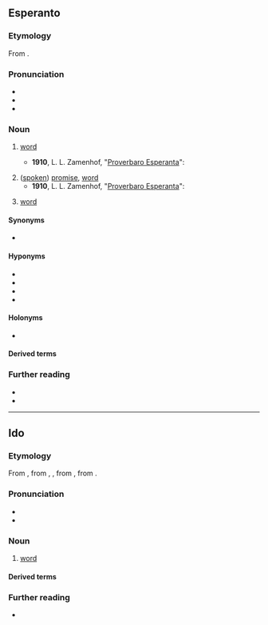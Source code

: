 ==Esperanto==

===Etymology===
From {{der|eo|de|Wort|t=word}}.

===Pronunciation===
* {{IPA|/ˈvor.to/|lang=eo}}
* {{audio|Eo-vorto.ogg|Audio (Brazil)|lang=eo}}
* {{hyphenation|vor|to|lang=eo}}

===Noun===
{{eo-head}}

# {{lb|eo|linguistics}} [[word]]
#* '''1910''', L. L. Zamenhof, "[https://eo.wikiquote.org/wiki/Zamenhofa_proverbaro Proverbaro Esperanta]":
#*: {{quote|eo|Por virta orelo ne danĝeras '''vorto''' malbela.|To a virtuous ear, an ugly '''word''' holds no danger.}}
# ([[spoken]]) [[promise]], [[word]]
#* '''1910''', L. L. Zamenhof, "[https://eo.wikiquote.org/wiki/Zamenhofa_proverbaro Proverbaro Esperanta]":
#*: {{quote|eo|Estu sinjoro de via '''vorto'''.|Be a man of your '''word'''.}}
# {{lb|eo|computing}} [[word]]

====Synonyms====
* {{sense|linguistics}} {{l|eo|termino}}

====Hyponyms====
* {{l|eo|adjektivo|gloss=[[adjective]]}}
* {{l|eo|adverbo|gloss=[[adverb]]}}
* {{l|eo|substantivo|gloss=[[noun]]}}
* {{l|eo|verbo|gloss=[[verb]]}}

====Holonyms====
* {{l|eo|vortaro|gloss=[[dictionary]]}}

====Derived terms====
{{der3
|{{l|eo|ĉefvorto|t=keyword}}
|{{l|eo|pasvorto|t=password}}
|{{l|eo|salutvorto}}
|lang=eo}}

===Further reading===
* {{pedialite|Esperanto grammar}}
* {{R:Zamenhof 1905|vort'}}

{{eo BRO|2}}
{{eo GCSE|14}}
{{Universala Vortaro}}

----

==Ido==

===Etymology===
From {{der|io|eo|vorto}}, from {{der|io|en|word}}, {{der|io|de|Wort}}, from {{der|io|gem-pro|*wurdą}}, from {{der|io|ine-pro|*werdʰo-}}.

===Pronunciation===
* {{IPA|/ˈvor.to/|/ˈvɔr.tɔ/|lang=io}}
* {{hyphenation|vor|to|lang=io}}

===Noun===
{{io-noun|vort}}

# [[word]]

====Derived terms====
{{der2
|{{l|io|vortala|t=verbal|pos=a}}
|{{l|io|vortope|t=literally, word for word|pos=adv}}
|{{l|io|vortaro|t=dictionary, word-book}}
|{{l|io|vortifar|t=to form words|pos=v}}
|{{l|io|vortifo|t=word formation}}
|{{l|io|vortofamilio|t=family of words, word family}}
|{{l|io|vortogrupo|t=word group}}
|{{l|io|vortolibro|t=dictionary, lexicon}}
|{{l|io|vortolisto|t=list of words}}
|{{l|io|vortoludo|t=word play, play on words}}
|{{l|io|merkovorto|t=headword, key word, catchword, reminder}}
|{{l|io|pasovorto|t=password}}
|lang=io}}

===Further reading===
* {{R:Dyer 1924|vort-o}}